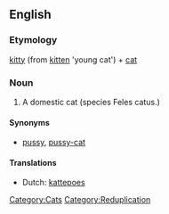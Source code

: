 ==English==

===Etymology===
[[kitty]] (from [[kitten]] 'young cat') + [[cat]]

===Noun===
{{en-noun|sg=[[kitty]]-[[cat]]}}

# {{context|colloquial|informal}} A domestic cat (species Feles catus.)

====Synonyms====
* [[pussy]], [[pussy-cat]]

====Translations====
* Dutch: [[kattepoes]]

[[Category:Cats]]
[[Category:Reduplication]]